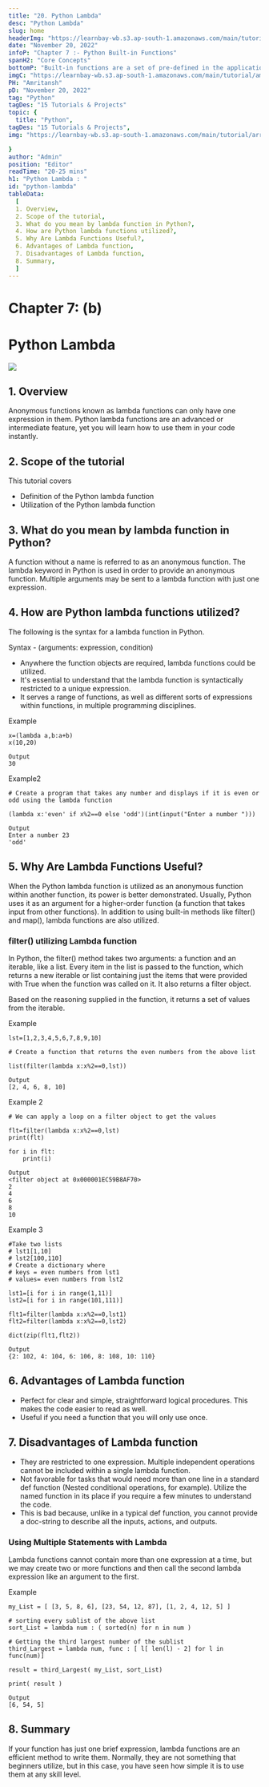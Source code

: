 ```yaml
---
title: "20. Python Lambda"
desc: "Python Lambda"
slug: home
headerImg: "https://learnbay-wb.s3.ap-south-1.amazonaws.com/main/tutorial/python.png"
date: "November 20, 2022"
infoP: "Chapter 7 :- Python Built-in Functions"
spanH2: "Core Concepts"
bottomP: "Built-in functions are a set of pre-defined in the application library of the programming language, allowing the program to call them directly whenever needed to complete certain functional activities."
imgC: "https://learnbay-wb.s3.ap-south-1.amazonaws.com/main/tutorial/amritansh.png"
PH: "Amritansh"
pD: "November 20, 2022"
tag: "Python"
tagDes: "15 Tutorials & Projects"
topic: {
  title: "Python",
tagDes: "15 Tutorials & Projects",
img: "https://learnbay-wb.s3.ap-south-1.amazonaws.com/main/tutorial/arrow.png"

}
author: "Admin"
position: "Editor"
readTime: "20-25 mins"
h1: "Python Lambda : "
id: "python-lambda"
tableData:
  [
  1. Overview,
  2. Scope of the tutorial,  
  3. What do you mean by lambda function in Python?,  
  4. How are Python lambda functions utilized?,  
  5. Why Are Lambda Functions Useful?,
  6. Advantages of Lambda function,
  7. Disadvantages of Lambda function,
  8. Summary,
  ]
---
```



# **Chapter 7: (b)**


# **Python Lambda**


<img src="https://learnbay-wb.s3.ap-south-1.amazonaws.com/main/tutorial/Python+Lambda.jpg"></img>



## 1. Overview

Anonymous functions known as lambda functions can only have one expression in them. Python lambda functions are an advanced or intermediate feature, yet you will learn how to use them in your code instantly.


## 2. Scope of the tutorial

This tutorial covers



* Definition of the Python lambda function
* Utilization of the Python lambda function


## 3. What do you mean by lambda function in Python?

A function without a name is referred to as an anonymous function. The lambda keyword in Python is used in order to provide an anonymous function. Multiple arguments may be sent to a lambda function with just one expression.


## 4. How are Python lambda functions utilized?

The following is the syntax for a lambda function in Python.

Syntax - (arguments: expression, condition)



* Anywhere the function objects are required, lambda functions could be utilized.
* It's essential to understand that the lambda function is syntactically restricted to a unique expression.
* It serves a range of functions, as well as different sorts of expressions within functions, in multiple programming disciplines.

Example


```
x=(lambda a,b:a+b)
x(10,20)

Output
30
```


Example2


```
# Create a program that takes any number and displays if it is even or odd using the lambda function

(lambda x:'even' if x%2==0 else 'odd')(int(input("Enter a number ")))

Output
Enter a number 23
'odd'
```



## 5. Why Are Lambda Functions Useful?

When the Python lambda function is utilized as an anonymous function within another function, its power is better demonstrated. Usually, Python uses it as an argument for a higher-order function (a function that takes input from other functions). In addition to using built-in methods like filter() and map(), lambda functions are also utilized.


### **filter() utilizing Lambda function**

In Python, the filter() method takes two arguments: a function and an iterable, like a list. Every item in the list is passed to the function, which returns a new iterable or list containing just the items that were provided with True when the function was called on it. It also returns a filter object.

Based on the reasoning supplied in the function, it returns a set of values from the iterable.

Example


```
lst=[1,2,3,4,5,6,7,8,9,10]

# Create a function that returns the even numbers from the above list

list(filter(lambda x:x%2==0,lst))

Output
[2, 4, 6, 8, 10]
```


Example 2


```
# We can apply a loop on a filter object to get the values

flt=filter(lambda x:x%2==0,lst)
print(flt)

for i in flt:
    print(i)

Output
<filter object at 0x000001EC59B8AF70>
2
4
6
8
10
```


Example 3


```
#Take two lists
# lst1[1,10]
# lst2[100,110]
# Create a dictionary where
# keys = even numbers from lst1
# values= even numbers from lst2

lst1=[i for i in range(1,11)]
lst2=[i for i in range(101,111)]

flt1=filter(lambda x:x%2==0,lst1)
flt2=filter(lambda x:x%2==0,lst2)

dict(zip(flt1,flt2))

Output
{2: 102, 4: 104, 6: 106, 8: 108, 10: 110}
```



## 6. Advantages of Lambda function



* Perfect for clear and simple, straightforward logical procedures. This makes the code easier to read as well.
* Useful if you need a function that you will only use once.


## 7. Disadvantages of Lambda function



* They are restricted to one expression. Multiple independent operations cannot be included within a single lambda function.  
* Not favorable for tasks that would need more than one line in a standard def function (Nested conditional operations, for example). Utilize the named function in its place if you require a few minutes to understand the code.
* This is bad because, unlike in a typical def function, you cannot provide a doc-string to describe all the inputs, actions, and outputs. 


### **Using Multiple Statements with Lambda**

Lambda functions cannot contain more than one expression at a time, but we may create two or more functions and then call the second lambda expression like an argument to the first.

Example


```
my_List = [ [3, 5, 8, 6], [23, 54, 12, 87], [1, 2, 4, 12, 5] ]  
  
# sorting every sublist of the above list  
sort_List = lambda num : ( sorted(n) for n in num )  
  
# Getting the third largest number of the sublist  
third_Largest = lambda num, func : [ l[ len(l) - 2] for l in func(num)]

result = third_Largest( my_List, sort_List) 

print( result )

Output
[6, 54, 5]
```



## 8. Summary

If your function has just one brief expression, lambda functions are an efficient method to write them. Normally, they are not something that beginners utilize, but in this case, you have seen how simple it is to use them at any skill level.
